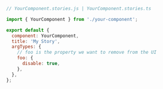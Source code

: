 ```js
// YourComponent.stories.js | YourComponent.stories.ts

import { YourComponent } from './your-component';

export default {
  component: YourComponent,
  title: 'My Story',
  argTypes: {
    // foo is the property we want to remove from the UI
    foo: {
      disable: true,
    },
  },
};
```
